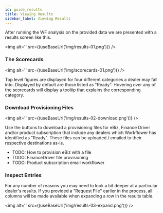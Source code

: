 ```yaml
---
id: guide_results
title: Viewing Results
sidebar_label: Viewing Results
---
```


After running the WF analysis on the provided data we are presented with a results screen like this.

<img alt='' src={(useBaseUrl('img/results-01.png'))} />


### The Scorecards

<img alt='' src={(useBaseUrl('img/scorecards-01.png'))} />

Top level figures are displayed for four different categories a dealer may fall into. Displayed by default are those listed as "Ready". Hovering over any of the scorecards will display a tooltip that explains the corresponding category.

### Download Provisioning Files


<img alt='' src={(useBaseUrl('img/results-02-download.png'))} />

Use the buttons to download a provisioning files for eBiz, Finance Driver and/or product subscription that include any dealers which Workflower has identified as "Ready". These files can be uploaded / emailed to their respective destinations as-is.

- TODO: How to provision eBiz with a file
- TODO: FinanceDriver file provisioning
- TODO: Product subscription email workflower



### Inspect Entries

For any number of reasons you may need to look a bit deeper at a particular dealer's results. If you provided a "Request File" earlier in the process, all columns will be made available when expanding a row in the results table.

<img alt='' src={(useBaseUrl('img/results-03-expand.png'))} />
